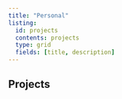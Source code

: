 ```yaml
---
title: "Personal"
listing:
  id: projects
  contents: projects
  type: grid
  fields: [title, description]
---
```


## Projects
:::{.projects}
:::

